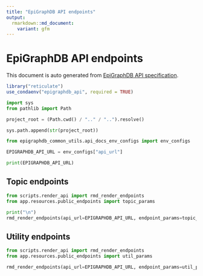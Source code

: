 ```yaml
---
title: "EpiGraphDB API endpoints"
output:
  rmarkdown::md_document:
    variant: gfm
---
```


# EpiGraphDB API endpoints

This document is auto generated from
[EpiGraphDB API specification](http://api.epigraphdb.org).

```r
library("reticulate")
use_condaenv("epigraphdb_api", required = TRUE)
```

```python
import sys
from pathlib import Path

project_root = (Path.cwd() / ".." / "..").resolve()

sys.path.append(str(project_root))
```

```python
from epigraphdb_common_utils.api_docs_env_configs import env_configs

EPIGRAPHDB_API_URL = env_configs["api_url"]
```

```python
print(EPIGRAPHDB_API_URL)
```

## Topic endpoints

```python
from scripts.render_api import rmd_render_endpoints
from app.resources.public_endpoints import topic_params

print("\n")
rmd_render_endpoints(api_url=EPIGRAPHDB_API_URL, endpoint_params=topic_params)
```

## Utility endpoints

```python
from scripts.render_api import rmd_render_endpoints
from app.resources.public_endpoints import util_params

rmd_render_endpoints(api_url=EPIGRAPHDB_API_URL, endpoint_params=util_params)
```
